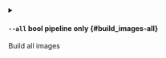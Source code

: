 
<details className="config-field -function" data-expandable="false">
<summary>

#### `--all` <span className="config-field-type">bool</span> <span className="config-field-enum"></span> <span className="config-field-default -return"></span> <span className="config-field-required" data-required="false">pipeline only</span>  {#build_images-all}

Build all images

</summary>



</details>
